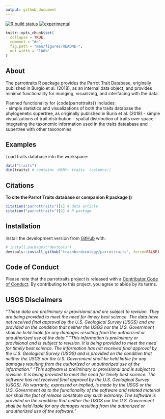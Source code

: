 ```yaml
---
output: github_document
---
```


<!-- README.md is generated from README.Rmd. Please edit that file -->

<!-- badges: start -->
[![R build status](https://github.com/trashbirdecology/parrottraits/workflows/R-CMD-check/badge.svg)](https://github.com/trashbirdecology/parrottraits/actions)
[![experimental](https://lifecycle.r-lib.org/articles/figures/lifecycle-experimental.svg)](https://lifecycle.r-lib.org/articles/figures/lifecycle-experimental.svg)
<!-- badges: end -->

```r
knitr::opts_chunk$set(
  collapse = TRUE,
  comment = "#>",
  fig.path = "man/figures/README-",
  out.width = "100%"
)
```

## About \code{parrottraits}

The parrottraits R package provides the Parrot Trait Database, originally published in Burgio et al. (2018), as an internal data object, and provides minimal functionality for munging, visualizing, and interfacing with the data.

Planned functionality for \{code{parrottraits}} includes:  
- simple statistics and visualizations of both the traits database the phylogenetic supertree, as originally published in Burio et al. (2018)
- simple visualizations of trait distribution
- spatial distribution of traits over space
- integrating the taxonomic information used in the traits dataabase and supertree with other taxonomies

## Examples
Load traits database into the workspace:
```r
data("traits")
dim(traits) # contains ~MANY~ traits  (columns!)
```



## Citations
__To cite the Parrot Traits database or companion R package (\code{parrottraits})__
```r
citation("parrottraits")[1] # data article
citation("parrottraits")[2] # R package 
```

## Installation

Install the development version from [GitHub](https://github.com/) with:

```r
# install.packages("devtools")
devtools::install_github("trashbirdecology/parrottraits", force=FALSE)
```

## Code of Conduct
Please note that the parrottraits project is released with a [Contributor Code of Conduct](https://trashbirdecology.github.io/parrottraits//CODE_OF_CONDUCT.html). By contributing to this project, you agree to abide by its terms.

## USGS Disclaimers
*"These data are preliminary or provisional and are subject to revision. They are being provided to meet the need for timely best science. The data have not received final approval by the U.S. Geological Survey (USGS) and are provided on the condition that neither the USGS nor the U.S. Government shall be held liable for any damages resulting from the authorized or unauthorized use of the data."
"This information is preliminary or provisional and is subject to revision. It is being provided to meet the need for timely best science. The information has not received final approval by the U.S. Geological Survey (USGS) and is provided on the condition that neither the USGS nor the U.S. Government shall be held liable for any damages resulting from the authorized or unauthorized use of the information."
"This software is preliminary or provisional and is subject to revision. It is being provided to meet the need for timely best science. The software has not received final approval by the U.S. Geological Survey (USGS). No warranty, expressed or implied, is made by the USGS or the U.S. Government as to the functionality of the software and related material nor shall the fact of release constitute any such warranty. The software is provided on the condition that neither the USGS nor the U.S. Government shall be held liable for any damages resulting from the authorized or unauthorized use of the software."
*

